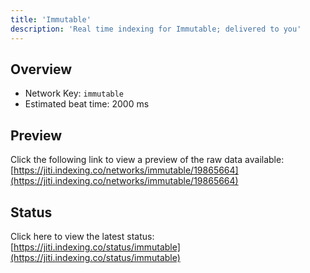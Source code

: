 ```yaml
---
title: 'Immutable'
description: 'Real time indexing for Immutable; delivered to you'
---
```


## Overview
- Network Key: `immutable`
- Estimated beat time: 2000 ms

## Preview
Click the following link to view a preview of the raw data available: [https://jiti.indexing.co/networks/immutable/19865664](https://jiti.indexing.co/networks/immutable/19865664)

## Status
Click here to view the latest status: [https://jiti.indexing.co/status/immutable](https://jiti.indexing.co/status/immutable)
